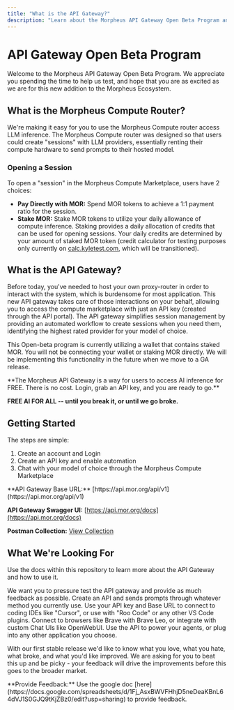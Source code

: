 ```yaml
---
title: "What is the API Gateway?"
description: "Learn about the Morpheus API Gateway Open Beta Program and how to get started"
---
```


# API Gateway Open Beta Program

<Note>
Welcome to the Morpheus API Gateway Open Beta Program. We appreciate you spending the time to help us test, and hope that you are as excited as we are for this new addition to the Morpheus Ecosystem.
</Note>

## What is the Morpheus Compute Router?

We're making it easy for you to use the Morpheus Compute router access LLM inference. The Morpheus Compute router was designed so that users could create "sessions" with LLM providers, essentially renting their compute hardware to send prompts to their hosted model.

### Opening a Session

To open a "session" in the Morpheus Compute Marketplace, users have 2 choices:

- **Pay Directly with MOR:** Spend MOR tokens to achieve a 1:1 payment ratio for the session.
- **Stake MOR:** Stake MOR tokens to utilize your daily allowance of compute inference. Staking provides a daily allocation of credits that can be used for opening sessions. Your daily credits are determined by your amount of staked MOR token (credit calculator for testing purposes only currently on [calc.kyletest.com](http://calc.kyletest.com), which will be transitioned).

## What is the API Gateway?

Before today, you've needed to host your own proxy-router in order to interact with the system, which is burdensome for most application. This new API gateway takes care of those interactions on your behalf, allowing you to access the compute marketplace with just an API key (created through the API portal). The API gateway simplifies session management by providing an automated workflow to create sessions when you need them, identifying the highest rated provider for your model of choice.

This Open-beta program is currently utilizing a wallet that contains staked MOR. You will not be connecting your wallet or staking MOR directly. We will be implementing this functionality in the future when we move to a GA release.

<Warning>
**The Morpheus API Gateway is a way for users to access AI inference for FREE. There is no cost. Login, grab an API key, and you are ready to go.**

**FREE AI FOR ALL -- until you break it, or until we go broke.**
</Warning>

## Getting Started

The steps are simple:

1. Create an account and Login
2. Create an API key and enable automation
3. Chat with your model of choice through the Morpheus Compute Marketplace

<Info>
**API Gateway Base URL:** [https://api.mor.org/api/v1](https://api.mor.org/api/v1)

**API Gateway Swagger UI:** [https://api.mor.org/docs](https://api.mor.org/docs)

**Postman Collection:** [View Collection](https://www.postman.com/bluefin-6568608/morpheus-api/collection/7ll8i2s/api-documentation?action=share&creator=44737384)
</Info>

## What We're Looking For

Use the docs within this repository to learn more about the API Gateway and how to use it.

We want you to pressure test the API gateway and provide as much feedback as possible. Create an API and sends prompts through whatever method you currently use. Use your API key and Base URL to connect to coding IDEs like "Cursor", or use with "Roo Code" or any other VS Code plugins. Connect to browsers like Brave with Brave Leo, or integrate with custom Chat UIs like OpenWebUI. Use the API to power your agents, or plug into any other application you choose.

With our first stable release we'd like to know what you love, what you hate, what broke, and what you'd like improved. We are asking for you to beat this up and be picky - your feedback will drive the improvements before this goes to the broader market.

<Tip>
**Provide Feedback:** Use the google doc [here](https://docs.google.com/spreadsheets/d/1Fj_AsxBWVFHhjD5neDeaKBnL64dVJ1S0GJQ9tKjZBz0/edit?usp=sharing) to provide feedback.
</Tip>

